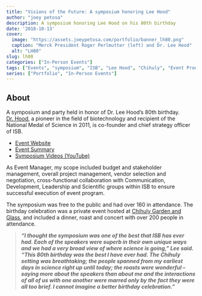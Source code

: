 ```yaml
---
title: "Visions of the Future: A symposium honoring Lee Hood"
author: "joey petosa"
description: A symposium honoring Lee Hood on his 80th birthday
date: '2018-10-13'
cover:
  image: "https://assets.joeypetosa.com/portfolio/banner_lh80.png"
  caption: "Merck President Roger Perlmutter (left) and Dr. Lee Hood"
  alt: "LH80"
slug: lh80
categories: ["In-Person Events"]
tags: ["Events", "symposium", "ISB", "Lee Hood", "Chihuly", "Event Production"]
series: ["Portfolio", "In-Person Events"]
---
```


## About  
A symposium and party held in honor of Dr. Lee Hood’s 80th birthday. [Dr. Hood](https://isbscience.org/bio/leroy-hood/), a pioneer in the field of 
biotechnology and recipient of the National Medal of Science in 2011, is 
co-founder and chief strategy officer of ISB.

* [Event Website](https://isbscience.org/LH80/)  
* [Event Summary](https://isbscience.org/news/2019/01/08/visions-of-the-future-symposium-honors-dr-lee-hood-on-his-80th-birthday/)
* [Symposium Videos (YouTube)](https://youtube.com/playlist?list=PLOojCp_ZOt2dzk2lve0Au0f6NCUas_mKh)

As Event Manager, my scope included budget and stakeholder management, overall 
project management, vendor selection and negotiation, cross-functional 
collaboration with Communication, Development, Leadership and Scientific groups 
within ISB to ensure successful execution of event program.

The symposium was free to the public and had over 160 in attendance. The birthday 
celebration was a private event hosted at [Chihuly Garden and Glass](https://www.chihulygardenandglass.com/), and included a dinner, roast 
and concert with over 200 people in attendance.  

>***“I thought the symposium was one of the best that ISB has ever had. Each of 
the speakers were superb in their own unique ways and we had a very broad view 
of where science is going,” Lee said. "This 80th birthday was the best I have 
ever had. The Chihuly setting was breathtaking; the people spanned from my 
earliest days in science right up until today; the roasts were wonderful -- saying 
more about the speakers than about me and the interactions of all of us 
with one another were marred only by the fact they were all too brief. I cannot 
imagine a better birthday celebration."*** 
